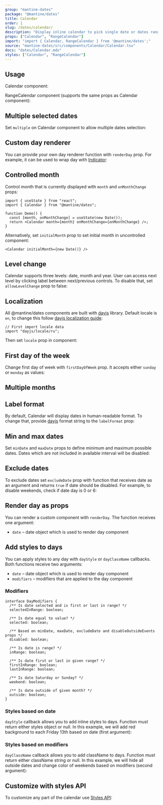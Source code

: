 ```yaml
---
group: "mantine-dates"
package: "@mantine/dates"
title: Calendar
order: 1
slug: /dates/calendar/
description: "Display inline calendar to pick single date or dates range"
props: ["Calendar", "RangeCalendar"]
import: "import { Calendar, RangeCalendar } from '@mantine/dates';"
source: "mantine-dates/src/components/Calendar/Calendar.tsx"
docs: "dates/Calendar.mdx"
styles: ["Calendar", "RangeCalendar"]
---
```



## Usage

Calendar component:

<Demo data={CalendarDemos.usage} />

RangeCalendar component (supports the same props as Calendar component):

<Demo data={RangeCalendarDemos.usage} />

## Multiple selected dates

Set `multiple` on Calendar component to allow multiple dates selection:

<Demo data={CalendarDemos.multiple} />

## Custom day renderer

You can provide your own day renderer function with `renderDay` prop.
For example, it can be used to wrap day with [Indicator](/core/indicator/):

<Demo data={CalendarDemos.renderDay} />

## Controlled month

Control month that is currently displayed with `month` and `onMonthChange` props:

```tsx
import { useState } from "react";
import { Calendar } from "@mantine/dates";

function Demo() {
  const [month, onMonthChange] = useState(new Date());
  return <Calendar month={month} onMonthChange={onMonthChange} />;
}
```

Alternatively, set `initialMonth` prop to set initial month in uncontrolled component:

```tsx
<Calendar initialMonth={new Date()} />
```

## Level change

Calendar supports three levels: date, month and year. User can access next level by clicking label between next/previous controls.
To disable that, set `allowLevelChange` prop to false:

<Demo data={CalendarDemos.noLevel} />

## Localization

All @mantine/dates components are built with [dayjs](https://day.js.org/) library.
Default locale is `en`, to change this follow [dayjs localization guide](https://day.js.org/docs/en/i18n/loading-into-nodejs):

```tsx
// First import locale data
import "dayjs/locale/ru";
```

Then set `locale` prop in component:

<Demo data={CalendarDemos.localization} />

## First day of the week

Change first day of week with `firstDayOfWeek` prop. It accepts either `sunday` or `monday` as values:

<Demo data={CalendarDemos.firstDaySunday} />

## Multiple months

<Demo data={CalendarDemos.multipleMonths} />

## Label format

By default, Calendar will display dates in human-readable format.
To change that, provide [dayjs](https://day.js.org/docs/en/display/format) format string to the `labelFormat` prop:

<Demo data={CalendarDemos.format} />

## Min and max dates

Set `minDate` and `maxDate` props to define minimum and maximum possible dates.
Dates which are not included in available interval will be disabled:

<Demo data={CalendarDemos.boundaries} />

## Exclude dates

To exclude dates set `excludeDate` prop with function that receives date as an argument and returns
`true` if date should be disabled. For example, to disable weekends, check if date day is 0 or 6:

<Demo data={CalendarDemos.exclude} />

## Render day as props

You can render a custom component with `renderDay`.
The function receives one argument:

- `date` – date object which is used to render day component

## Add styles to days

You can apply styles to any day with `dayStyle` or `dayClassName` callbacks.
Both functions receive two arguments:

- `date` – date object which is used to render day component
- `modifiers` – modifiers that are applied to the day component

### Modifiers

```tsx
interface DayModifiers {
  /** Is date selected and is first or last in range? */
  selectedInRange: boolean;

  /** Is date equal to value? */
  selected: boolean;

  /** Based on minDate, maxDate, excludeDate and disableOutsideEvents props */
  disabled: boolean;

  /** Is date is range? */
  inRange: boolean;

  /** Is date first or last in given range? */
  firstInRange: boolean;
  lastInRange: boolean;

  /** Is date Saturday or Sunday? */
  weekend: boolean;

  /** Is date outside of given month? */
  outside: boolean;
}
```

### Styles based on date

`dayStyle` callback allows you to add inline styles to days. Function must return either styles object or null.
In this example, we will add red background to each Friday 13th based on date (first argument):

<Demo data={CalendarDemos.styles} />

### Styles based on modifiers

`dayClassName` callback allows you to add className to days. Function must return either className string or null.
In this example, we will hide all outside dates and change color of weekends based on modifiers (second argument):

<Demo data={CalendarDemos.modifiers} />

## Customize with styles API

To customize any part of the calendar use [Styles API](/theming/styles-api/):

<Demo data={CalendarDemos.stylesApi} />
